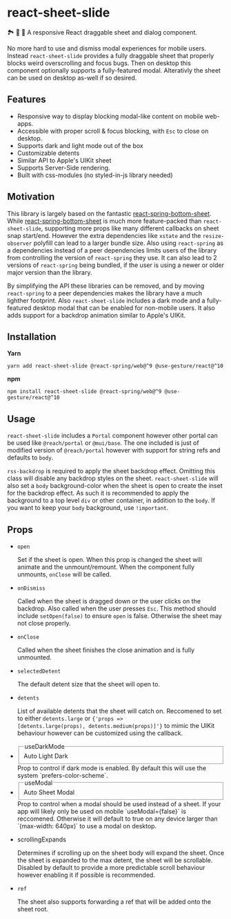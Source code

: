 
# react-sheet-slide

🏞️ 🎢 🛝 A responsive React draggable sheet and dialog component.

No more hard to use and dismiss modal experiences for mobile users.
Instead `react-sheet-slide` provides a fully draggable sheet
that properly blocks weird overscrolling and focus bugs.  Then on desktop
this component optionally supports a fully-featured modal.
Alterativly the sheet can be used on desktop as-well if so desired.

## Features

- Responsive way to display blocking modal-like content on mobile web-apps.
- Accessible with proper scroll & focus blocking, with `Esc` to close on desktop.
- Supports dark and light mode out of the box
- Customizable detents
- Similar API to Apple's UIKit sheet
- Supports Server-Side rendering.
- Built with css-modules (no styled-in-js library needed)

## Motivation

This library is largely based on the fantastic [react-spring-bottom-sheet](https://github.com/stipsan/react-spring-bottom-sheet).  While [react-spring-bottom-sheet](https://github.com/stipsan/react-spring-bottom-sheet) is much more feature-packed than `react-sheet-slide`, supporting more props like many different callbacks on sheet snap start/end.
However the extra dependencies like `xstate` and the `resize-observer` polyfill can lead to a larger bundle size.
Also using `react-spring` as a dependencies instead of a peer dependencies limits users of the library from
controlling the version of `react-spring` they use. It can also lead to 2 versions of `react-spring` being bundled,
if the user is using a newer or older major version than the library.

By simplifying the API these libraries can be removed, and by moving `react-spring` to a peer dependencies
makes the library have a much lighther footprint.  Also `react-sheet-slide` includes a
dark mode and a fully-featured desktop modal that can be enabled for non-mobile users.
It also adds support for a backdrop animation similar to Apple's UIKit.

## Installation

**Yarn**

```yarn
yarn add react-sheet-slide @react-spring/web@^9 @use-gesture/react@^10
```

**npm**

```npm
npm install react-sheet-slide @react-spring/web@^9 @use-gesture/react@^10
```

## Usage

<LiveCodeSample />

`react-sheet-slide` includes a `Portal` component however other portal can be used like
`@reach/portal` or `@mui/base`.  The one included is just of modified version of `@reach/portal` however with support for string refs and defaults to `body`.

`rss-backdrop` is required to apply the sheet backdrop effect.  Omitting this class will disable any backdrop styles on the sheet.
`react-sheet-slide` will also set a `body` background-color when the sheet is open to create the inset for the backdrop effect.
As such it is recommended to apply the background to a top level `div` or other container, in addition to the `body`.
If you want to keep your `body` background, use `!important`.

## Props

- <code>open</code>

  Set if the sheet is open.  When this prop is changed the sheet
  will animate and the unmount/remount.  When the component fully unmounts, `onClose` will be called.

- <code>onDismiss</code>

  Called when the sheet is dragged down or the user clicks on the backdrop.  Also called when the user presses `Esc`.
  This method should include `setOpen(false)` to ensure `open` is false.  Otherwise the sheet may not close properly.

- <code>onClose</code>

  Called when the sheet finishes the close animation and is fully unmounted.

- <code>selectedDetent</code>

  The default detent size that the sheet will open to.

- <code>detents</code>

  List of available detents that the sheet will catch on.  Reccomened to set to either `detents.large` or <code>{'props => [detents.large(props), detents.medium(props)]'}</code>
  to mimic the UIKit behaviour however can be customized using the callback.

- <Fieldset>
    <Legend>useDarkMode</Legend>
    <RadioGroup>
      <Radio value="auto" name="useDarkMode">Auto</Radio>
      <Radio value="off" name="useDarkMode">Light</Radio>
      <Radio value="on" name="useDarkMode">Dark</Radio>
    </RadioGroup>
  </Fieldset>
  Prop to control if dark mode is enabled.  By default this will use the system `prefers-color-scheme`.

- <Fieldset>
    <Legend>useModal</Legend>
    <RadioGroup>
      <Radio value="auto" name="useModal">Auto</Radio>
      <Radio value="off" name="useModal">Sheet</Radio>
      <Radio value="on" name="useModal">Modal</Radio>
    </RadioGroup>
  </Fieldset>
  Prop to control when a modal should be used instead of a sheet.  If your app will likely only be used on mobile `useModal={false}` is reccomened.
  Otherwise it will default to true on any device larger than `(max-width: 640px)` to use a modal on desktop.

- <Switch name="scrollingExpands">scrollingExpands</Switch>

  Determines if scrolling up on the sheet body will expand the sheet.  Once the sheet is expanded
  to the max detent, the sheet will be scrollable.  Disabled by default to provide a more predictable scroll behaviour
  however enabling it if possible is recommended.

- `ref`

  The sheet also supports forwarding a ref that will be added onto the sheet root.
